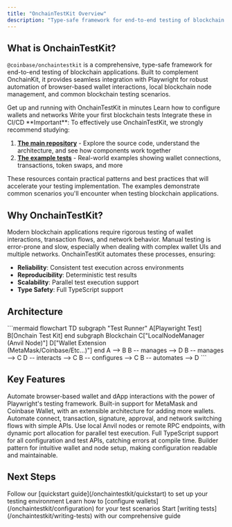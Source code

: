 ```yaml
---
title: "OnchainTestKit Overview"
description: "Type-safe framework for end-to-end testing of blockchain applications"
---
```


## What is OnchainTestKit?

`@coinbase/onchaintestkit` is a comprehensive, type-safe framework for end-to-end testing of blockchain applications. Built to complement OnchainKit, it provides seamless integration with Playwright for robust automation of browser-based wallet interactions, local blockchain node management, and common blockchain testing scenarios.

<CardGroup cols={2}>
<Card title="Quickstart" icon="rocket" href="/onchaintestkit/quickstart">
  Get up and running with OnchainTestKit in minutes
</Card>
<Card title="Configuration" icon="gear" href="/onchaintestkit/configuration">
  Learn how to configure wallets and networks
</Card>
<Card title="Writing Tests" icon="code" href="/onchaintestkit/writing-tests">
  Write your first blockchain tests
</Card>
<Card title="CI/CD" icon="book" href="/onchaintestkit/ci-cd">
  Integrate these in CI/CD
</Card>
</CardGroup>

<Note>
**Important**: To effectively use OnchainTestKit, we strongly recommend studying:

1. **[The main repository](https://github.com/coinbase/onchaintestkit)** - Explore the source code, understand the architecture, and see how components work together
2. **[The example tests](https://github.com/coinbase/onchaintestkit/tree/master/example/frontend/e2e)** - Real-world examples showing wallet connections, transactions, token swaps, and more

These resources contain practical patterns and best practices that will accelerate your testing implementation. The examples demonstrate common scenarios you'll encounter when testing blockchain applications.
</Note>

## Why OnchainTestKit?

Modern blockchain applications require rigorous testing of wallet interactions, transaction flows, and network behavior. Manual testing is error-prone and slow, especially when dealing with complex wallet UIs and multiple networks. OnchainTestKit automates these processes, ensuring:

- **Reliability**: Consistent test execution across environments
- **Reproducibility**: Deterministic test results
- **Scalability**: Parallel test execution support
- **Type Safety**: Full TypeScript support

## Architecture

<Frame>
```mermaid
flowchart TD
    subgraph "Test Runner"
        A[Playwright Test]
        B[Onchain Test Kit]
    end
    subgraph Blockchain
        C["LocalNodeManager<br/>(Anvil Node)"]
        D["Wallet Extension<br/>(MetaMask/Coinbase/Etc...)"]
    end
    A --> B
    B -- manages --> D
    B -- manages --> C
    D -- interacts --> C
    B -- configures --> C
    B -- automates --> D
```
</Frame>

## Key Features

<AccordionGroup>
<Accordion title="Playwright Integration">
  Automate browser-based wallet and dApp interactions with the power of Playwright's testing framework.
</Accordion>

<Accordion title="Multi-Wallet Support">
  Built-in support for MetaMask and Coinbase Wallet, with an extensible architecture for adding more wallets.
</Accordion>

<Accordion title="Smart Action Handling">
  Automate connect, transaction, signature, approval, and network switching flows with simple APIs.
</Accordion>

<Accordion title="Network Management">
  Use local Anvil nodes or remote RPC endpoints, with dynamic port allocation for parallel test execution.
</Accordion>

<Accordion title="Type Safety">
  Full TypeScript support for all configuration and test APIs, catching errors at compile time.
</Accordion>

<Accordion title="Fluent Configuration">
  Builder pattern for intuitive wallet and node setup, making configuration readable and maintainable.
</Accordion>
</AccordionGroup>

## Next Steps

<Steps>
<Step title="Install OnchainTestKit">
  Follow our [quickstart guide](/onchaintestkit/quickstart) to set up your testing environment
</Step>

<Step title="Configure Your Wallets">
  Learn how to [configure wallets](/onchaintestkit/configuration) for your test scenarios
</Step>

<Step title="Write Your First Test">
  Start [writing tests](/onchaintestkit/writing-tests) with our comprehensive guide
</Step>
</Steps> 